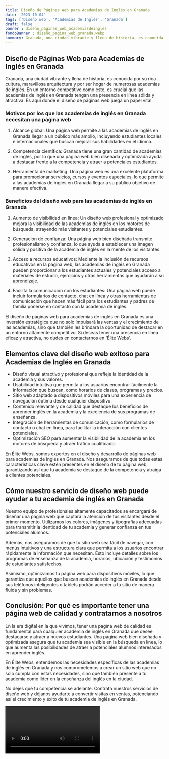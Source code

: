 ```yaml
---
title: Diseño de Páginas Web para Academias de Inglés en Granada
date: '2023-10-04'
tags: ['Diseño web', 'Academias de Inglés', 'Granada']
draft: false
banner : diseño_paginas_web_academiasdeinglés
fondoBanner : diseño_pagina_web_granada.webp
summary: Granada, una ciudad vibrante y llena de historia, es conocida por su rica cultura, maravillosa arquitectura y por ser hogar de numerosas academias de inglés. En un entorno competitivo como este, es crucial que las academias de inglés en Granada tengan una presencia en línea sólida y atractiva. Es aquí donde el diseño de páginas web juega un papel vital.
---
```


## Diseño de Páginas Web para Academias de Inglés en Granada

Granada, una ciudad vibrante y llena de historia, es conocida por su rica cultura, maravillosa arquitectura y por ser hogar de numerosas academias de inglés. En un entorno competitivo como este, es crucial que las academias de inglés en Granada tengan una presencia en línea sólida y atractiva. Es aquí donde el diseño de páginas web juega un papel vital.

### Motivos por los que las academias de inglés en Granada necesitan una página web

1. Alcance global: Una página web permite a las academias de inglés en Granada llegar a un público más amplio, incluyendo estudiantes locales e internacionales que buscan mejorar sus habilidades en el idioma.

2. Competencia científica: Granada tiene una gran cantidad de academias de inglés, por lo que una página web bien diseñada y optimizada ayuda a destacar frente a la competencia y atraer a potenciales estudiantes.

3. Herramienta de marketing: Una página web es una excelente plataforma para promocionar servicios, cursos y eventos especiales, lo que permite a las academias de inglés en Granada llegar a su público objetivo de manera efectiva.

### Beneficios del diseño web para las academias de inglés en Granada

1. Aumento de visibilidad en línea: Un diseño web profesional y optimizado mejora la visibilidad de las academias de inglés en los motores de búsqueda, atrayendo más visitantes y potenciales estudiantes.

2. Generación de confianza: Una página web bien diseñada transmite profesionalismo y confianza, lo que ayuda a establecer una imagen sólida y positiva de la academia de inglés en la mente de los visitantes.

3. Acceso a recursos educativos: Mediante la inclusión de recursos educativos en la página web, las academias de inglés en Granada pueden proporcionar a los estudiantes actuales y potenciales acceso a materiales de estudio, ejercicios y otras herramientas que ayudarán a su aprendizaje.

4. Facilita la comunicación con los estudiantes: Una página web puede incluir formularios de contacto, chat en línea y otras herramientas de comunicación que hacen más fácil para los estudiantes y padres de familia ponerse en contacto con la academia de inglés.

El diseño de páginas web para academias de inglés en Granada es una inversión estratégica que no solo impulsará las ventas y el crecimiento de las academias, sino que también les brindará la oportunidad de destacar en un entorno altamente competitivo. Si deseas tener una presencia en línea eficaz y atractiva, no dudes en contactarnos en 'Élite Webs'.

<GifSeo />

<Cta />

## Elementos clave del diseño web exitoso para Academias de Inglés en Granada

- Diseño visual atractivo y profesional que refleje la identidad de la academia y sus valores.
- Usabilidad intuitiva que permita a los usuarios encontrar fácilmente la información que buscan, como horarios de clases, programas y precios.
- Sitio web adaptado a dispositivos móviles para una experiencia de navegación óptima desde cualquier dispositivo.
- Contenido relevante y de calidad que destaque los beneficios de aprender inglés en la academia y la excelencia de sus programas de enseñanza.
- Integración de herramientas de comunicación, como formularios de contacto o chat en línea, para facilitar la interacción con clientes potenciales.
- Optimización SEO para aumentar la visibilidad de la academia en los motores de búsqueda y atraer tráfico cualificado.

En Élite Webs, somos expertos en el diseño y desarrollo de páginas web para academias de inglés en Granada. Nos aseguramos de que todas estas características clave estén presentes en el diseño de tu página web, garantizando así que tu academia se destaque de la competencia y atraiga a clientes potenciales.

## Cómo nuestro servicio de diseño web puede ayudar a tu academia de inglés en Granada

Nuestro equipo de profesionales altamente capacitados se encargará de diseñar una página web que captará la atención de tus visitantes desde el primer momento. Utilizamos los colores, imágenes y tipografías adecuadas para transmitir la identidad de tu academia y generar confianza en tus potenciales alumnos.

Además, nos aseguramos de que tu sitio web sea fácil de navegar, con menús intuitivos y una estructura clara que permita a los usuarios encontrar rápidamente la información que necesitan. Esto incluye detalles sobre los programas de enseñanza de la academia, horarios, ubicación y testimonios de estudiantes satisfechos.

Asimismo, optimizamos tu página web para dispositivos móviles, lo que garantiza que aquellos que buscan academias de inglés en Granada desde sus teléfonos inteligentes o tablets podrán acceder a tu sitio de manera fluida y sin problemas.

## Conclusión: Por qué es importante tener una página web de calidad y contratarnos a nosotros

En la era digital en la que vivimos, tener una página web de calidad es fundamental para cualquier academia de inglés en Granada que desee destacarse y atraer a nuevos estudiantes. Una página web bien diseñada y optimizada asegura que tu academia sea visible en la búsqueda en línea, lo que aumenta las posibilidades de atraer a potenciales alumnos interesados en aprender inglés.

En Élite Webs, entendemos las necesidades específicas de las academias de inglés en Granada y nos comprometemos a crear un sitio web que no solo cumpla con estas necesidades, sino que también presente a tu academia como líder en la enseñanza del inglés en la ciudad.

No dejes que tu competencia se adelante. Contrata nuestros servicios de diseño web y déjanos ayudarte a convertir visitas en ventas, potenciando así el crecimiento y éxito de tu academia de inglés en Granada.

<Video />

<CtaBot job='Academias de Inglés' city='Granada'/>

<Gmaps query='Granada+españa+maps' />